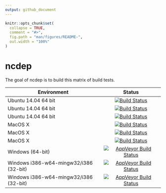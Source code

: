 ```yaml
---
output: github_document
---
```


<!-- README.md is generated from README.Rmd. Please edit that file -->

```r
knitr::opts_chunk$set(
  collapse = TRUE,
  comment = "#>",
  fig.path = "man/figures/README-",
  out.width = "100%"
)
```
# ncdep

The goal of ncdep is to build this matrix of build tests. 

| Environment              | Status        |
| ------------------------ |:-------------:|
| Ubuntu 14.04 64 bit      | [![Build Status](http://badges.herokuapp.com/travis/dis-organization/ncdep?branch=master&env=BUILD_NAME=trusty_release&label=trusty_release)](https://travis-ci.org/dis-organization/ncdep) |
| Ubuntu 14.04 64 bit      | [![Build Status](http://badges.herokuapp.com/travis/dis-organization/ncdep?branch=master&env=BUILD_NAME=trusty_devel&label=trusty_devel)](https://travis-ci.org/dis-organization/ncdep) |
| Ubuntu 14.04 64 bit     | [![Build Status](http://badges.herokuapp.com/travis/dis-organization/ncdep?branch=master&env=BUILD_NAME=trusty_oldrel&label=trusty_oldrel)](https://travis-ci.org/dis-organization/ncdep) |
| MacOS X                  | [![Build Status](http://badges.herokuapp.com/travis/dis-organization/ncdep?branch=master&env=BUILD_NAME=osx_release&label=osx_release)](https://travis-ci.org/dis-organization/ncdep) |
| MacOS X                  | [![Build Status](http://badges.herokuapp.com/travis/dis-organization/ncdep?branch=master&env=BUILD_NAME=osx_devel&label=osx_devel)](https://travis-ci.org/dis-organization/ncdep) |
| MacOS X                  | [![Build Status](http://badges.herokuapp.com/travis/dis-organization/ncdep?branch=master&env=BUILD_NAME=osx_oldrel&label=osx_oldrel)](https://travis-ci.org/dis-organization/ncdep) |
| Windows  (64-bit) |  [![AppVeyor Build Status](https://ci.appveyor.com/dis-organization/ncdep?branch=master&env=BUILD_NAME=x64_release&label=x64_release)](https://ci.appveyor.com/api/projects/status/github//dis-organization/ncdep/?branch=master&svg=true) |
| Windows  i386-w64-mingw32/i386 (32-bit) |  [![AppVeyor Build Status](https://ci.appveyor.com/dis-organization/ncdep?branch=master&env=BUILD_NAME=i386_release&label=i386_release)](https://ci.appveyor.com/api/projects/status/github//dis-organization/ncdep/?branch=master&svg=true) |
| Windows  i386-w64-mingw32/i386 (32-bit) |  [![AppVeyor Build Status](https://ci.appveyor.com/dis-organization/ncdep)](https://ci.appveyor.com/api/projects/status/github//dis-organization/ncdep/?branch=master&svg=true) |
